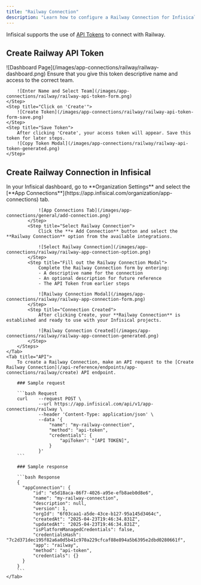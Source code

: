 ```yaml
---
title: "Railway Connection"
description: "Learn how to configure a Railway Connection for Infisical."
---
```


Infisical supports the use of [API Tokens](https://docs.railway.com/reference/public-api#authentication) to connect with Railway.

## Create Railway API Token

<Steps>
    <Step title="Navigate to 'Tokens'">
        ![Dashboard Page](/images/app-connections/railway/railway-dashboard.png)
    </Step>
    <Step title="Enter a token name and select a Team">
        Ensure that you give this token descriptive name and access to the correct team.

        ![Enter Name and Select Team](/images/app-connections/railway/railway-api-token-form.png)
    </Step>
    <Step title="Click on 'Create'">
        ![Create Token](/images/app-connections/railway/railway-api-token-form-save.png)
    </Step>
    <Step title="Save Token">
        After clicking 'Create', your access token will appear. Save this token for later steps.
        ![Copy Token Modal](/images/app-connections/railway/railway-api-token-generated.png)
    </Step>
</Steps>

## Create Railway Connection in Infisical

<Tabs>
    <Tab title="Infisical UI">
        <Steps>
            <Step title="Navigate to App Connections">
                In your Infisical dashboard, go to **Organization Settings** and select the [**App Connections**](https://app.infisical.com/organization/app-connections) tab.

                ![App Connections Tab](/images/app-connections/general/add-connection.png)
            </Step>
            <Step title="Select Railway Connection">
                Click the **+ Add Connection** button and select the **Railway Connection** option from the available integrations.

                ![Select Railway Connection](/images/app-connections/railway/railway-app-connection-option.png)
            </Step>
            <Step title="Fill out the Railway Connection Modal">
                Complete the Railway Connection form by entering:
                - A descriptive name for the connection
                - An optional description for future reference
                - The API Token from earlier steps

                ![Railway Connection Modal](/images/app-connections/railway/railway-app-connection-form.png)
            </Step>
            <Step title="Connection Created">
                After clicking Create, your **Railway Connection** is established and ready to use with your Infisical projects.

                ![Railway Connection Created](/images/app-connections/railway/railway-app-connection-generated.png)
            </Step>
        </Steps>
    </Tab>
    <Tab title="API">
        To create a Railway Connection, make an API request to the [Create Railway Connection](/api-reference/endpoints/app-connections/railway/create) API endpoint.

        ### Sample request

        ```bash Request
        curl    --request POST \
                --url https://app.infisical.com/api/v1/app-connections/railway \
                --header 'Content-Type: application/json' \
                --data '{
                    "name": "my-railway-connection",
                    "method": "api-token",
                    "credentials": {
                        "apiToken": "[API TOKEN]",
                    }
                }'
        ```

        ### Sample response

        ```bash Response
        {
          "appConnection": {
              "id": "e5d18aca-86f7-4026-a95e-efb8aeb0d8e6",
              "name": "my-railway-connection",
              "description": null,
              "version": 1,
              "orgId": "6f03caa1-a5de-43ce-b127-95a145d3464c",
              "createdAt": "2025-04-23T19:46:34.831Z",
              "updatedAt": "2025-04-23T19:46:34.831Z",
              "isPlatformManagedCredentials": false,
              "credentialsHash": "7c2d371dec195f82a6a0d5b41c970a229cfcaf88e894a5b6395e2dbd0280661f",
              "app": "railway",
              "method": "api-token",
              "credentials": {}
          }
        }
        ```
    </Tab>
</Tabs>
